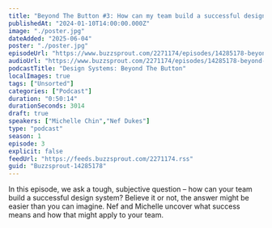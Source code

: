 ```yaml
---
title: "Beyond The Button #3: How can my team build a successful design system?"
publishedAt: "2024-01-10T14:00:00.000Z"
image: "./poster.jpg"
dateAdded: "2025-06-04"
poster: "./poster.jpg"
episodeUrl: "https://www.buzzsprout.com/2271174/episodes/14285178-beyond-the-button-3-how-can-my-team-build-a-successful-design-system.mp3"
audioUrl: "https://www.buzzsprout.com/2271174/episodes/14285178-beyond-the-button-3-how-can-my-team-build-a-successful-design-system.mp3"
podcastTitle: "Design Systems: Beyond The Button"
localImages: true
tags: ["Unsorted"]
categories: ["Podcast"]
duration: "0:50:14"
durationSeconds: 3014
draft: true
speakers: ["Michelle Chin","Nef Dukes"]
type: "podcast"
season: 1
episode: 3
explicit: false
feedUrl: "https://feeds.buzzsprout.com/2271174.rss"
guid: "Buzzsprout-14285178"
---
```

In this episode, we ask a tough, subjective question – how can your team build a successful design system? Believe it or not, the answer might be easier than you can imagine. Nef and Michelle uncover what success means and how that might apply to your team.
